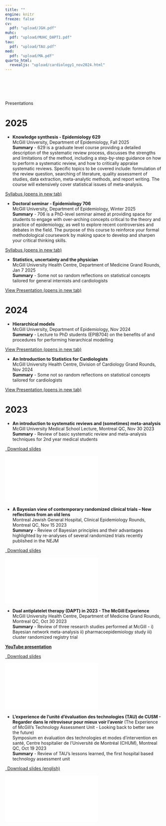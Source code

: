 ```yaml
---
title: ""
engine: knitr
freeze: false
cv:
  pdf: "upload/JGH.pdf"
muhc:
  pdf: "upload/MUHC_DAPT1.pdf"
tau:
  pdf: "upload/TAU.pdf"
med:
  pdf: "upload/MA.pdf"
quarto_html:
  revealjs: "upload/cardiology1_nov2024.html"
---
```


<p style="font-size: xx-large; background-color: crimson; display: inline-block;color: #f1f1f1; font-weight: bold">

Presentations <iconify-icon icon="et:presentation"></iconify-icon>

</p>

# 2025

-   **Knowledge synthesis - Epidemiology 629**\
    McGill University, Department of Epidemiology, Fall 2025\
    **Summary** - 629 is a graduate level course providing a detailed description of the systematic review process, discusses the strengths and limitations of the method, including a step-by-step guidance on how to perform a systematic review, and how to critically appraise systematic reviews. Specific topics to be covered include: formulation of the review question, searching of literature, quality assessment of studies, data extraction, meta-analytic methods, and report writing. The course will extensively cover statistical issues of meta-analysis.


<p class="text-center">

<a class="btn btn-primary btn-lg cv-download" href="upload/epib629.html" target="_blank"> <i class="fa-solid fa-file-arrow-down"></i>Syllabus (opens in new tab) </a>

</p>



-   **Doctoral seminar - Epidemiology 706**\
    McGill University, Department of Epidemiology, Winter 2025\
    **Summary** - 706 is a PhD-level seminar aimed at providing space for students to engage with over-arching concepts critical to the theory and practice of epidemiology, as well to explore recent controversies and debates in the field. The purpose of this course to reinforce your formal methodological coursework by making space to develop and sharpen your critical thinking skills.

<p class="text-center">

<a class="btn btn-primary btn-lg cv-download" href="upload/epib706.html" target="_blank"> <i class="fa-solid fa-file-arrow-down"></i>Syllabus (opens in new tab) </a>

</p>


-   **Statistics, uncertainty and the physician**\
    McGill University Health Centre, Department of Medicine Grand Rounds, Jan 7 2025\
    **Summary** - Some not so random reflections on statistical concepts tailored for general internists and cardiologists

<p class="text-center">

<a class="btn btn-primary btn-lg cv-download" href="upload/Jan7Rounds.html" target="_blank"> <i class="fa-solid fa-file-arrow-down"></i>View Presentation (opens in new tab) </a>

</p>

# 2024

-   **Hierarchical models**\
    McGill University, Department of Epidemiology, Nov 2024\
    **Summary** - Lecture to PhD students (EPIB704) on the benefits of and procedures for performing hierarchical modelling

<p class="text-center">

<a class="btn btn-primary btn-lg cv-download" href="upload/hier_lecture.html" target="_blank"> <i class="fa-solid fa-file-arrow-down"></i>View Presentation (opens in new tab) </a>

</p>

-   **An Introduction to Statistics for Cardiologists**\
    McGill University Health Centre, Division of Cardiology Grand Rounds, Nov 2024\
    **Summary** - Some not so random reflections on statistical concepts tailored for cardiologists

<p class="text-center">

<a class="btn btn-primary btn-lg cv-download" href="upload/cardiology1_nov2024.html" target="_blank"> <i class="fa-solid fa-file-arrow-down"></i>View Presentation (opens in new tab) </a>

</p>

#  2023

<!-- -->

-   **An introduction to systematic reviews and (sometimes) meta-analysis**\
    McGill University Medical School Lecture, Montreal QC, Nov 30 2023\
    **Summary** - Review of basic systematic review and meta-analysis techniques for 2nd year medical students

<p class="text-center">

<a class="btn btn-primary btn-lg cv-download" href="`r rmarkdown::metadata$med$pdf`" target="_blank"> <i class="fa-solid fa-file-arrow-down"></i> Download slides </a>

</p>

<div>

<iframe src="`r rmarkdown::metadata$med$pdf`" style="border: 0.5px">

</iframe>

</div>

-   **A Bayesian view of contemporary randomized clinical trials – New reflections from an old lens**\
    Montreal Jewish General Hospital, Clinical Epidemiology Rounds, Montreal QC, Nov 15 2023\
    **Summary** - Review of Bayesian principles and their advantages highlighted by re-analyses of several randomized trials recently published in the NEJM

<p class="text-center">

<a class="btn btn-primary btn-lg cv-download" href="`r rmarkdown::metadata$cv$pdf`" target="_blank"> <i class="fa-solid fa-file-arrow-down"></i> Download slides </a>

</p>

<div>

<iframe src="`r rmarkdown::metadata$cv$pdf`" style="border: 0.5px">

</iframe>

</div>

-   **Dual antiplatelet therapy (DAPT) in 2023 - The McGill Experience**\
    McGill University Health Centre, Department of Medicine Grand Rounds, Montreal QC, Oct 30 2023\
    **Summary** - Review of three research studies performed at McGill - i) Bayesian network meta-analysis ii) pharmacoepidemiology study iii) cluster randomized registry trial

[**YouTube presentation**](https://www.youtube.com/watch?v=0OqPSr8Q208)

<p class="text-center">

<a class="btn btn-primary btn-lg cv-download" href="`r rmarkdown::metadata$muhc$pdf`" target="_blank"> <i class="fa-solid fa-file-arrow-down"></i> Download slides </a>

</p>

<div>

<iframe src="`r rmarkdown::metadata$muhc$pdf`" style="border: 0.5px">

</iframe>

</div>

-   **L'experience de l’unité d'évaluation des technologies (TAU) de CUSM - Regarder dans le rétroviseur pour mieux voir l’avenir** (The Experience of McGill's Technology Assessment Unit - Looking back to better see the future)\
    Symposium en évaluation des technologies et modes d’intervention en santé, Centre hospitalier de l’Université de Montréal (CHUM), Montreal QC, Oct 19 2023\
    **Summary** - Review of TAU's lessons learned, the first hospital based technology assessment unit

<p class="text-center">

<a class="btn btn-primary btn-lg cv-download" href="`r rmarkdown::metadata$tau$pdf`" target="_blank"> <i class="fa-solid fa-file-arrow-down"></i> Download slides (english) </a>

</p>

<div>

<iframe src="`r rmarkdown::metadata$tau$pdf`" style="border: 0.5px">

</iframe>

</div>
